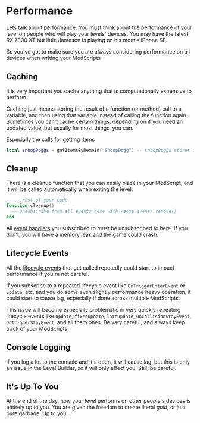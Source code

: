 # Performance

Lets talk about performance. You must think about the performance of your level on people who will play your levels' devices. You may have the latest RX 7800 XT but little Jameson is playing on his mom's iPhone SE.

So you've got to make sure you are always considering performance on all devices when writing your ModScripts

## Caching

It is very important you cache anything that is computationally expensive to perform.

Caching just means storing the result of a function (or method) call to a variable, and then using that variable instead of calling the function again. Sometimes you can't cache certain things, depending on if you need an updated value, but usually for most things, you can.

Especially the calls for [getting items](/docs/guides/getting-items)

```lua
local snoopDoggs = getItemsByMemeId("SnoopDogg") -- snoopDoggs stores the result of the getItemsByMemeId function call so it doesn't need to scan the level every time.
```

## Cleanup

There is a cleanup function that you can easily place in your ModScript, and it will be called automatically when exiting the level:

```lua
-- ...rest of your code
function cleanup()
  -- unsubscribe from all events here with <some event>.remove()
end
```

All [event handlers](/docs/guides/events) you subscribed to _must_ be unsubscribed to here. If you don't, you will have a memory leak and the game could crash.

## Lifecycle Events

All the [lifecycle events](/docs/guides/lifecycle-events) that get called repetedly could start to impact performance if you're not careful.

If you subscribe to a repeated lifecycle event like `OnTriggerEnterEvent` or `update`, etc, and you do some even slightly performance heavy operation, it could start to cause lag, especially if done across multiple ModScripts.

This issue will become especially problematic in very quickly repeating lifecycle events like `update`, `fixedUpdate`, `lateUpdate`, `OnCollisionStayEvent`, `OnTriggerStayEvent`, and all them ones. Be vary careful, and always keep track of your ModScripts

## Console Logging

If you log a lot to the console and it's open, it will cause lag, but this is only an issue in the Level Builder, so it will only affect you. Still, be careful.

## It's Up To You

At the end of the day, how your level performs on other people's devices is entirely up to you. You are given the freedom to create literal _gold_, or just pure garbage. Up to you.
